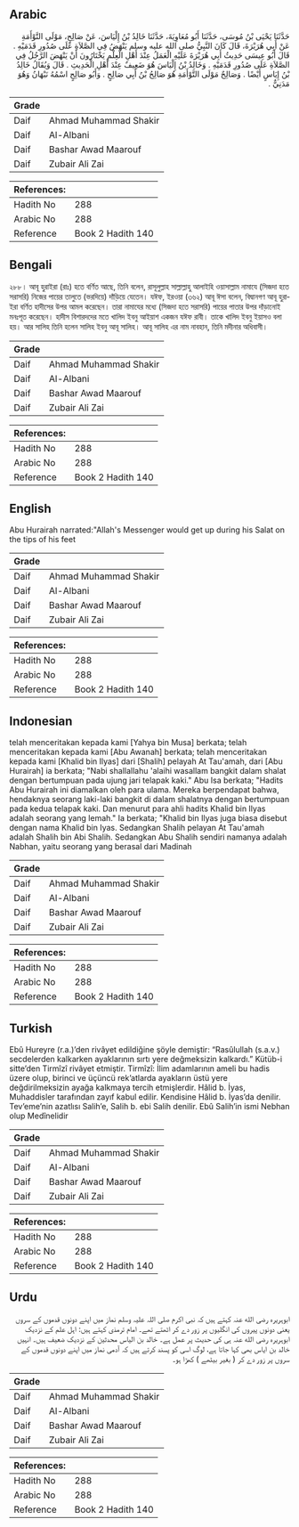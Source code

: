 ## Arabic


<div dir="rtl" lang="ar" style={{fontSize:'larger',backgroundColor:'#f8f9fa',padding:20}}>
حَدَّثَنَا يَحْيَى بْنُ مُوسَى، حَدَّثَنَا أَبُو مُعَاوِيَةَ، حَدَّثَنَا خَالِدُ بْنُ إِلْيَاسَ، عَنْ صَالِحٍ، مَوْلَى التَّوْأَمَةِ عَنْ أَبِي هُرَيْرَةَ، قَالَ كَانَ النَّبِيُّ صلى الله عليه وسلم يَنْهَضُ فِي الصَّلاَةِ عَلَى صُدُورِ قَدَمَيْهِ ‏.‏ قَالَ أَبُو عِيسَى حَدِيثُ أَبِي هُرَيْرَةَ عَلَيْهِ الْعَمَلُ عِنْدَ أَهْلِ الْعِلْمِ يَخْتَارُونَ أَنْ يَنْهَضَ الرَّجُلُ فِي الصَّلاَةِ عَلَى صُدُورِ قَدَمَيْهِ ‏.‏ وَخَالِدُ بْنُ إِلْيَاسَ هُوَ ضَعِيفٌ عِنْدَ أَهْلِ الْحَدِيثِ ‏.‏ قَالَ وَيُقَالُ خَالِدُ بْنُ إِيَاسٍ أَيْضًا ‏.‏ وَصَالِحٌ مَوْلَى التَّوْأَمَةِ هُوَ صَالِحُ بْنُ أَبِي صَالِحٍ ‏.‏ وَأَبُو صَالِحٍ اسْمُهُ نَبْهَانُ وَهُوَ مَدَنِيٌّ ‏.‏
</div>
<div style={{backgroundColor:'#f8f9fa',padding:20, marginBottom: 10}}><table> <thead> <tr> <th>Grade</th> <th></th> </tr> </thead> <tbody> <tr><td>Daif</td><td>Ahmad Muhammad Shakir</td></tr><tr><td>Daif</td><td>Al-Albani</td></tr><tr><td>Daif</td><td>Bashar Awad Maarouf</td></tr><tr><td>Daif</td><td>Zubair Ali Zai</td></tr></tbody></table><table> <thead> <tr> <th>References:</th> <th></th> </tr> </thead> <tbody><tr><td>Hadith No</td><td>288</td></tr><tr><td>Arabic No</td><td>288</td></tr><tr><td>Reference</td><td>Book 2 Hadith 140</td></tr></tbody></table></div>

## Bengali


<div dir="ltr" lang="bn" style={{fontSize:'larger',backgroundColor:'#f8f9fa',padding:20}}>
২৮৮। আবূ হুরাইরা (রাঃ) হতে বর্ণিত আছে, তিনি বলেন, রাসূলুল্লাহ সাল্লাল্লাহু আলাইহি ওয়াসাল্লাম নামাযে (সিজদা হতে সরাসরি) নিজের পায়ের তালুতে (ভরদিয়ে) দাঁড়িয়ে যেতেন। যঈফ, ইরওয়া (৩৬২) আবূ ঈসা বলেন, বিদ্বানগণ আবূ হুরাইরা বর্ণিত হাদীসের উপর আমল করেছেন। তারা নামাযের মধ্যে (সিজদা হতে সরাসরি) পায়ের পাতার উপর দাঁড়ানোই মনঃপূত করেছেন। হাদীস বিশারদদের মতে খালিদ ইবনু আইয়াশ একজন যঈফ রাবী। তাকে খালিদ ইবনু ইয়াসও বলা হয়। আর সালিহ তিনি হলেন সালিহ ইবনু আবূ সালিহ। আবূ সালিহ এর নাম নাবহান, তিনি মদীনার অধিবাসী।
</div>
<div style={{backgroundColor:'#f8f9fa',padding:20, marginBottom: 10}}><table> <thead> <tr> <th>Grade</th> <th></th> </tr> </thead> <tbody> <tr><td>Daif</td><td>Ahmad Muhammad Shakir</td></tr><tr><td>Daif</td><td>Al-Albani</td></tr><tr><td>Daif</td><td>Bashar Awad Maarouf</td></tr><tr><td>Daif</td><td>Zubair Ali Zai</td></tr></tbody></table><table> <thead> <tr> <th>References:</th> <th></th> </tr> </thead> <tbody><tr><td>Hadith No</td><td>288</td></tr><tr><td>Arabic No</td><td>288</td></tr><tr><td>Reference</td><td>Book 2 Hadith 140</td></tr></tbody></table></div>

## English


<div dir="ltr" lang="en" style={{fontSize:'larger',backgroundColor:'#f8f9fa',padding:20}}>
Abu Hurairah narrated:"Allah's Messenger would get up during his Salat on the tips of his feet
</div>
<div style={{backgroundColor:'#f8f9fa',padding:20, marginBottom: 10}}><table> <thead> <tr> <th>Grade</th> <th></th> </tr> </thead> <tbody> <tr><td>Daif</td><td>Ahmad Muhammad Shakir</td></tr><tr><td>Daif</td><td>Al-Albani</td></tr><tr><td>Daif</td><td>Bashar Awad Maarouf</td></tr><tr><td>Daif</td><td>Zubair Ali Zai</td></tr></tbody></table><table> <thead> <tr> <th>References:</th> <th></th> </tr> </thead> <tbody><tr><td>Hadith No</td><td>288</td></tr><tr><td>Arabic No</td><td>288</td></tr><tr><td>Reference</td><td>Book 2 Hadith 140</td></tr></tbody></table></div>

## Indonesian


<div dir="ltr" lang="id" style={{fontSize:'larger',backgroundColor:'#f8f9fa',padding:20}}>
telah menceritakan kepada kami [Yahya bin Musa] berkata; telah menceritakan kepada kami [Abu Awanah] berkata; telah menceritakan kepada kami [Khalid bin Ilyas] dari [Shalih] pelayah At Tau'amah, dari [Abu Hurairah] ia berkata; "Nabi shallallahu 'alaihi wasallam bangkit dalam shalat dengan bertumpuan pada ujung jari telapak kaki." Abu Isa berkata; "Hadits Abu Hurairah ini diamalkan oleh para ulama. Mereka berpendapat bahwa, hendaknya seorang laki-laki bangkit di dalam shalatnya dengan bertumpuan pada kedua telapak kaki. Dan menurut para ahli hadits Khalid bin Ilyas adalah seorang yang lemah." Ia berkata; "Khalid bin Ilyas juga biasa disebut dengan nama Khalid bin Iyas. Sedangkan Shalih pelayan At Tau'amah adalah Shalih bin Abi Shalih. Sedangkan Abu Shalih sendiri namanya adalah Nabhan, yaitu seorang yang berasal dari Madinah
</div>
<div style={{backgroundColor:'#f8f9fa',padding:20, marginBottom: 10}}><table> <thead> <tr> <th>Grade</th> <th></th> </tr> </thead> <tbody> <tr><td>Daif</td><td>Ahmad Muhammad Shakir</td></tr><tr><td>Daif</td><td>Al-Albani</td></tr><tr><td>Daif</td><td>Bashar Awad Maarouf</td></tr><tr><td>Daif</td><td>Zubair Ali Zai</td></tr></tbody></table><table> <thead> <tr> <th>References:</th> <th></th> </tr> </thead> <tbody><tr><td>Hadith No</td><td>288</td></tr><tr><td>Arabic No</td><td>288</td></tr><tr><td>Reference</td><td>Book 2 Hadith 140</td></tr></tbody></table></div>

## Turkish


<div dir="ltr" lang="tr" style={{fontSize:'larger',backgroundColor:'#f8f9fa',padding:20}}>
Ebû Hureyre (r.a.)’den rivâyet edildiğine şöyle demiştir: “Rasûlullah (s.a.v.) secdelerden kalkarken ayaklarının sırtı yere değmeksizin kalkardı.” Kütüb-i sitte’den Tirmîzî rivâyet etmiştir. Tirmîzî: İlim adamlarının ameli bu hadis üzere olup, birinci ve üçüncü rek’atlarda ayakların üstü yere değdirilmeksizin ayağa kalkmaya tercih etmişlerdir. Hâlid b. İyas, Muhaddisler tarafından zayıf kabul edilir. Kendisine Hâlid b. İyas’da denilir. Tev’eme’nin azatlısı Salih’e, Salih b. ebi Salih denilir. Ebû Salih’in ismi Nebhan olup Medînelidir
</div>
<div style={{backgroundColor:'#f8f9fa',padding:20, marginBottom: 10}}><table> <thead> <tr> <th>Grade</th> <th></th> </tr> </thead> <tbody> <tr><td>Daif</td><td>Ahmad Muhammad Shakir</td></tr><tr><td>Daif</td><td>Al-Albani</td></tr><tr><td>Daif</td><td>Bashar Awad Maarouf</td></tr><tr><td>Daif</td><td>Zubair Ali Zai</td></tr></tbody></table><table> <thead> <tr> <th>References:</th> <th></th> </tr> </thead> <tbody><tr><td>Hadith No</td><td>288</td></tr><tr><td>Arabic No</td><td>288</td></tr><tr><td>Reference</td><td>Book 2 Hadith 140</td></tr></tbody></table></div>

## Urdu


<div dir="rtl" lang="ur" style={{fontSize:'larger',backgroundColor:'#f8f9fa',padding:20}}>
ابوہریرہ رضی الله عنہ کہتے ہیں کہ نبی اکرم صلی اللہ علیہ وسلم نماز میں اپنے دونوں قدموں کے سروں یعنی دونوں پیروں کی انگلیوں پر زور دے کر اٹھتے تھے۔ امام ترمذی کہتے ہیں: اہل علم کے نزدیک ابوہریرہ رضی الله عنہ ہی کی حدیث پر عمل ہے۔ خالد بن الیاس محدثین کے نزدیک ضعیف ہیں۔ انہیں خالد بن ایاس بھی کہا جاتا ہے، لوگ اسی کو پسند کرتے ہیں کہ آدمی نماز میں اپنے دونوں قدموں کے سروں پر زور دے کر ( بغیر بیٹھے ) کھڑا ہو۔
</div>
<div style={{backgroundColor:'#f8f9fa',padding:20, marginBottom: 10}}><table> <thead> <tr> <th>Grade</th> <th></th> </tr> </thead> <tbody> <tr><td>Daif</td><td>Ahmad Muhammad Shakir</td></tr><tr><td>Daif</td><td>Al-Albani</td></tr><tr><td>Daif</td><td>Bashar Awad Maarouf</td></tr><tr><td>Daif</td><td>Zubair Ali Zai</td></tr></tbody></table><table> <thead> <tr> <th>References:</th> <th></th> </tr> </thead> <tbody><tr><td>Hadith No</td><td>288</td></tr><tr><td>Arabic No</td><td>288</td></tr><tr><td>Reference</td><td>Book 2 Hadith 140</td></tr></tbody></table></div>